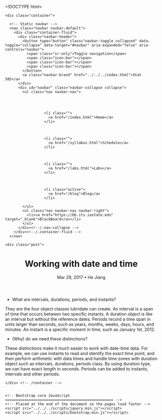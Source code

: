 <!DOCTYPE html>
<html lang="en">
  <head>
    <meta charset="utf-8">
    <meta name="description" content="Data Technologies for Statistics at Iowa State University.">
    <meta name="author" content="Heike Hofmann <hofmann@iastate.edu>">
    <!-- By The original uploader was Dick107 at English Wikipedia [GFDL (http://www.gnu.org/copyleft/fdl.html) or CC-BY-SA-3.0 (http://creativecommons.org/licenses/by-sa/3.0/)], via Wikimedia Commons https://commons.wikimedia.org/wiki/File%3APunch-card-5081.jpg-->

    <title>Stat 585</title>

    <!-- Bootstrap core CSS -->
    <link href="../../../css/bootstrap.min.css" rel="stylesheet">
    <link href="../../../css/extra.css" rel="stylesheet">

  </head>

  <body>

    <div class="container">

      <!-- Static navbar -->
      <nav class="navbar navbar-default">
        <div class="container-fluid">
          <div class="navbar-header">
            <button type="button" class="navbar-toggle collapsed" data-toggle="collapse" data-target="#navbar" aria-expanded="false" aria-controls="navbar">
              <span class="sr-only">Toggle navigation</span>
              <span class="icon-bar"></span>
              <span class="icon-bar"></span>
              <span class="icon-bar"></span>
            </button>
            <a class="navbar-brand" href="../../../index.html">Stat 585</a>
          </div>
          <div id="navbar" class="navbar-collapse collapse">
            <ul class="nav navbar-nav">
              
              
      				  
      				  
      				  <li class="">
      					<a href="/index.html">Home</a>
      				  </li>
      				
      				  
      				  
      				  <li class="">
      					<a href="/syllabus.html">Schedule</a>
      				  </li>
      				
      				  
      				  
      				  <li class="">
      					<a href="/labs.html">Labs</a>
      				  </li>
      				
      				  
      				  
      				  <li class="active">
      					<a href="/blog">Blog</a>
      				  </li>
      				
            </ul>
            <ul class="nav navbar-nav navbar-right">
              <li><a href="https://bb.its.iastate.edu" target="_blank">BlackBoard</a></li>
            </ul>
          </div><!--/.nav-collapse -->
        </div><!--/.container-fluid -->
      </nav>

    <div class="post">

  <header class="post-header">
    <h1 class="post-title">Working with date and time</h1>
    <p class="post-meta">Mar 29, 2017 • He Jiang</p>
  </header>

  <article class="post-content">
    - What are intervals, durations, periods, and instants?

They are the four object classes lubridate can create. An interval is a span of time that occurs between two specific instants.
A duration object is like an interval but without the reference dates.
Periods record a time span in units larger than seconds, such as years, months, weeks, days, hours, and minutes.
An instant is a specific moment in time, such as January 1st, 2012. 


- (Why) do we need these distinctions?

These distinctions make it much easier to work with date-time data. For example, we can use instants to read and identify the exact time point, and then perform arithmetic with data times and handle time zones with duration object such as intervals, durations, periods class. By using duration type, we can have exact length in seconds. Periods can be added to instants, intervals and other periods. 



  </article>

</div>

      
    </div> <!-- /container -->


    <!-- Bootstrap core JavaScript
    ================================================== -->
    <!-- Placed at the end of the document so the pages load faster -->
    <script src="../../../scripts/jquery.min.js"></script>
    <script src="../../../scripts/bootstrap.min.js"></script>
  </body>
</html>
